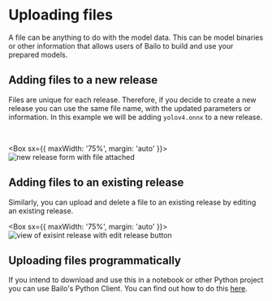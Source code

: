 

# Uploading files

A file can be anything to do with the model data. This can be model binaries or other information that allows users of
Bailo to build and use your prepared models.

## Adding files to a new release

Files are unique for each release. Therefore, if you decide to create a new release you can use the same file name, with
the updated parameters or information. In this example we will be adding `yolov4.onnx` to a new release.

<br />

<Box sx={{ maxWidth: '75%', margin: 'auto' }}>
  <Image alt='new release form with file attached' src={bailoUploadFile} />
</Box>

## Adding files to an existing release

Similarly, you can upload and delete a file to an existing release by editing an existing release.

<Box sx={{ maxWidth: '75%', margin: 'auto' }}>
  <Image alt='view of exisint release with edit release button' src={bailoUploadedFile} />
</Box>

## Uploading files programmatically

If you intend to download and use this in a notebook or other Python project you can use Bailo's Python Client. You can
find out how to do this [here](/docs/python/notebooks/models_and_releases_demo_pytorch/index.html).

